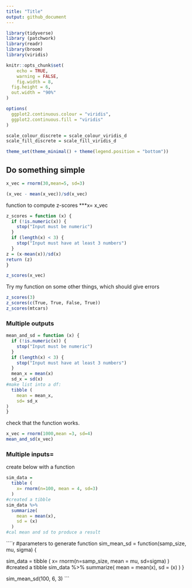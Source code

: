 ```yaml
---
title: "Title"
output: github_document
---
```


```r
library(tidyverse)
library (patchwork)
library(readr)
library(broom)
library(viridis)

knitr::opts_chunk$set(
	echo = TRUE,
	warning = FALSE,
	fig.width = 8, 
  fig.height = 6,
  out.width = "90%"
)

options(
  ggplot2.continuous.colour = "viridis",
  ggplot2.continuous.fill = "viridis"
)

scale_colour_discrete = scale_colour_viridis_d
scale_fill_discrete = scale_fill_viridis_d

theme_set(theme_minimal() + theme(legend.position = "bottom"))
```

## Do something simple
```r
x_vec = rnorm(30,mean=5, sd=3)

(x_vec - mean(x_vec))/sd(x_vec)
```

function to compute z-scores
***x= x_vec
```r
z_scores = function (x) {
  if (!is.numeric(x)) {
    stop("Input must be numeric")
  }
  if (length(x) < 3) {
    stop("Input must have at least 3 numbers")
  }
z = (x-mean(x))/sd(x)
return (z)
}

z_scores(x_vec)
```
Try my function on some other things, which should give errors

```r
z_scores(3)
z_scores(c(True, True, False, True))
z_scores(mtcars)
```

### Multiple outputs
```r
mean_and_sd = function (x) {
  if (!is.numeric(x)) {
    stop("Input must be numeric")
  }
  if (length(x) < 3) {
    stop("Input must have at least 3 numbers")
  }
  mean_x = mean(x)
  sd_x = sd(x)
#make list into a df:
  tibble (
    mean = mean_x,
    sd= sd_x
)
}
```

check that the function works.

```r
x_vec = rnorm(1000,mean =3, sd=4)
mean_and_sd(x_vec)
```

### Multiple inputs= 

create below with a function
```r
sim_data =
  tibble (
    x= rnorm(n=100, mean = 4, sd=3)
  )
#created a tibble
sim_data %>%
  summarize(
    mean = mean(x),
    sd = (x)
  )
#cal mean and sd to produce a result
```
````r
#parameters to generate function
sim_mean_sd = function(samp_size, mu, sigma) {

  sim_data =
  tibble (
    x= rnorm(n=samp_size, mean = mu, sd=sigma)
  )
#created a tibble
  sim_data %>%
    summarize(
      mean = mean(x),
      sd = (x)
  )
}

sim_mean_sd(100, 6, 3)
```